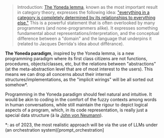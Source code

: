 > Introduction: [The Yoneda lemma](https://en.wikipedia.org/wiki/Yoneda_lemma), known as the most important result in category theory, expresses the following idea: ["everything in a category is completely determined by its relationships to everything else."](https://people.math.harvard.edu/~mazur/preprints/when_is_one.pdf) This is a powerful statement that is often overlooked by many programmers (and none-programmers alike). It expresses something fundamental about representations/interpretation, and the conceptual difference between a "domain" and the language that underpins it (related to Jacques Derrida's idea about différance).

**The Yoneda paradigm**, inspired by the Yoneda lemma,  is a new programming paradigm where its first class citizens are not functions, procedures, objects/classes, etc, but the relations between "abstractions" (at the meta-abstraction level that are of most interest to the users). This means we can drop all concerns about their internal structures/implementations, as the "implicit wirings" will be all sorted out somehow*.  

Programming in the Yoneda paradigm should feel natural and intuitive. It would be akin to coding in the comfort of the fuzzy contexts among words in human conversations, while still maintain the rigour to depict logical aspects of a program, which, in its code representation, is really just a special data structure (à la [John von Neumann](https://en.wikipedia.org/wiki/Von_Neumann_architecture)).

*: as of 2023, the most realistic approach will be via the use of LLMs under (an orchestration system)[prompt_orchestration]